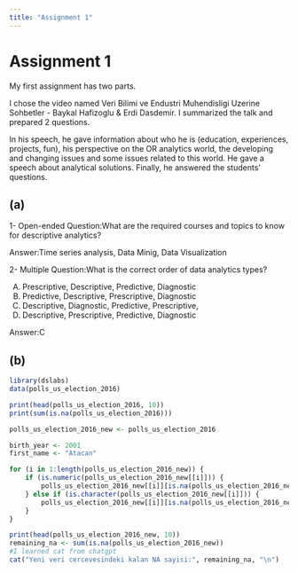 ```yaml
---
title: "Assignment 1"
---
```


# Assignment 1


My first assignment has two parts.

I chose the video named Veri Bilimi ve Endustri Muhendisligi Uzerine Sohbetler - Baykal Hafizoglu & Erdi Dasdemir. I summarized the talk and prepared 2 questions. 

In his speech, he gave information about who he is (education, experiences, projects, fun), his perspective on the OR analytics world, the developing and changing issues and some issues related to this world. He gave a speech about analytical solutions. Finally, he answered the students' questions.


## (a)

1- Open-ended Question:What are the required courses and topics to know for descriptive analytics?


Answer:Time series analysis, Data Minig, Data Visualization



2- Multiple Question:What is the correct order of data analytics types?

A) Prescriptive, Descriptive, Predictive, Diagnostic
B) Predictive, Descriptive, Prescriptive, Diagnostic
C) Descriptive, Diagnostic, Predictive, Prescriptive,
D) Descriptive, Prescriptive, Predictive, Diagnostic

Answer:C


## (b)

```r
library(dslabs)
data(polls_us_election_2016)

print(head(polls_us_election_2016, 10))
print(sum(is.na(polls_us_election_2016)))

polls_us_election_2016_new <- polls_us_election_2016

birth_year <- 2001  
first_name <- "Atacan"  

for (i in 1:length(polls_us_election_2016_new)) {  
    if (is.numeric(polls_us_election_2016_new[[i]])) {
        polls_us_election_2016_new[[i]][is.na(polls_us_election_2016_new[[i]])] <- birth_year
    } else if (is.character(polls_us_election_2016_new[[i]])) {
        polls_us_election_2016_new[[i]][is.na(polls_us_election_2016_new[[i]])] <- first_name
    }
}

print(head(polls_us_election_2016_new, 10))
remaining_na <- sum(is.na(polls_us_election_2016_new))  
#I learned cat from chatgpt
cat("Yeni veri cercevesindeki kalan NA sayisi:", remaining_na, "\n")
```


  
